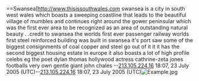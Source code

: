  
==Swansea[http://www.thisissouthwales.com
swansea is a city in south west wales which boasts a sweeping coastline that  leads to the beautiful village of mumbles and continues right around the gower peninsular which was the first ever area to be recognized as an area of outstanding natural beauty
.
.credit to swansea 
the worlds first ever passenger railway 
worlds first steel reinforced building was built in swansea
it's port saw some of the biggest consignments of coal copper and steel go out of it
it it has the second biggest housing estate in europe
it also boasts a lot of high profile celebs
eg 
the poet dylan thomas
hollywood actress cathrine-zeta jones
footballs very own gentle giant john chales 
--[[User:213.105.224.16|213.105.224.16]] 18:07, 23 July 2005 (UTC)--[[User:213.105.224.16|213.105.224.16]] 18:07, 23 July 2005 (UTC)[[Image:Example.jpg]]